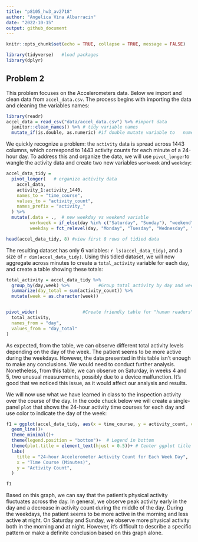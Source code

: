 ```yaml
---
title: "p8105_hw3_av2718"
author: "Angelica Vina Albarracin"
date: "2022-10-15"
output: github_document
---
```


```r
knitr::opts_chunk$set(echo = TRUE, collapse = TRUE, message = FALSE)
```

```r
library(tidyverse)   #load packages 
library(dplyr)
```

## Problem 2

This problem focuses on the Accelerometers data. Below we import and clean data from `accel_data.csv`. The process begins with importing the data and cleaning the variables names:

```r
library(readr)
accel_data = read_csv("data/accel_data.csv") %>% #import data
  janitor::clean_names() %>% # tidy variable names
  mutate_if(is.double, as.numeric) #if double mutate variable to   numeric
```

We quickly recognize a problem: the `activity` data is spread across 1443 columns, which correspond to 1443 activity counts for each minute of a 24-hour day. To address this and organize the data, we will use `pivot_longer`to wangle the activity data and create two new variables `workweek` and `weekday`:


```r
accel_data_tidy =  
  pivot_longer(   # organize activity data 
    accel_data,
    activity_1:activity_1440,
    names_to = "time_course",
    values_to = "activity_count",
    names_prefix = "activity_"                  
  ) %>%
  mutate(.data = .,  # new weekday vs weekend variable
         workweek = if_else(day %in% c("Saturday", "Sunday"), "weekend", "weekday"),
         weekday = fct_relevel(day, "Monday", "Tuesday", "Wednesday", "Thursday", "Friday", "Saturday", "Sunday")) 

head(accel_data_tidy, 8) #view first 8 rows of tidied data
```

The resulting dataset has only 6 variables: `r ls(accel_data_tidy)`, and a size of `r dim(accel_data_tidy)`. Using this tidied dataset, we will now aggregate across minutes to create a `total_activity` variable for each day, and create a table showing these totals:

```r
total_activity = accel_data_tidy %>%  
  group_by(day,week) %>%           #Group total activity by day and week 
  summarize(day_total = sum(activity_count)) %>% 
  mutate(week = as.character(week))


pivot_wider(                 #Create friendly table for "human readers"
  total_activity,
  names_from = "day",
  values_from = "day_total"
)

```

As expected, from the table, we can observe different total activity levels depending on the day of the week. The patient seems to be more active during the weekdays. However, the data presented in this table isn't enough to make any conclusions. We would need to conduct further analysis. Nonetheless, from this table, we can observe on Saturday, in weeks 4 and 5, two unusual measurements, possibly due to a device malfunction. It's good that we noticed this issue, as it would affect our analysis and results.  

We will now use what we have learned in class to the inspection activity over the course of the day. In the code chuck below we will create a single-panel `plot` that shows the 24-hour activity time courses for each day and use color to indicate the day of the week:


```r
f1 = ggplot(accel_data_tidy, aes(x = time_course, y = activity_count, color = day))+
  geom_line()+
  theme_minimal()+
  theme(legend.position = "bottom")+  # Legend in bottom
  theme(plot.title = element_text(hjust = 0.5))+ # Center ggplot title
  labs(
    title = "24-hour Accelerometer Activity Count for Each Week Day",
    x = "Time Course (Minutes)",
    y = "Activity Count",
  )

f1
```

Based on this graph, we can say that the patient's physical activity fluctuates across the day. In general, we observe peak activity early in the day and a decrease in activity count during the middle of the day. During the weekdays, the patient seems to be more active in the morning and less active at night. On Saturday and Sunday, we observe more physical activity both in the morning and at night. However, it's difficult to describe a specific pattern or make a definite conclusion based on this graph alone. 

